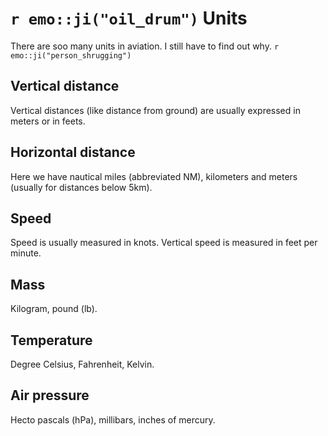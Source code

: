 # `r emo::ji("oil_drum")` Units {#units}

There are soo many units in aviation. I still have to find out why. `r emo::ji("person_shrugging")`

## Vertical distance

Vertical distances (like distance from ground) are usually expressed in meters or in feets. 

## Horizontal distance

Here we have nautical miles (abbreviated NM), kilometers and meters (usually for distances below 5km).

## Speed

Speed is usually measured in knots. Vertical speed is measured in feet per minute.

## Mass

Kilogram, pound (lb).

## Temperature

Degree Celsius, Fahrenheit, Kelvin.

## Air pressure

Hecto pascals (hPa), millibars, inches of mercury.